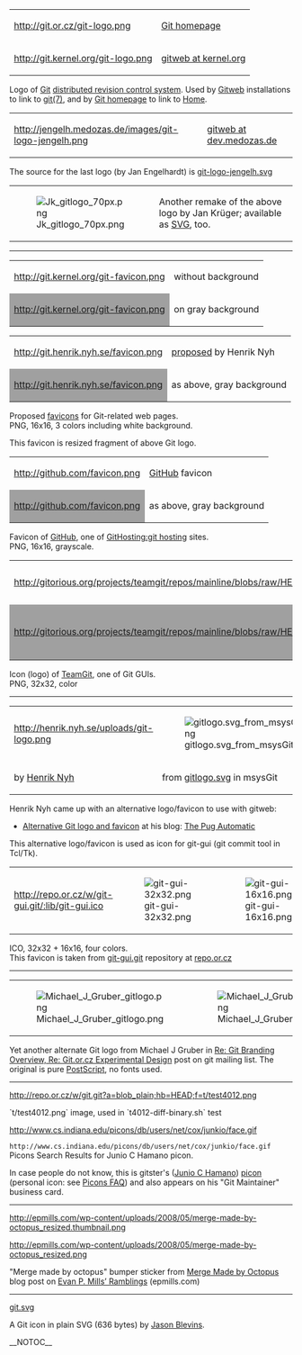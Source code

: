 {| border="1" cellspacing="0" cellpadding="10"
| http://git.or.cz/git-logo.png       || [http://git.or.cz/ Git homepage]
|-
| http://git.kernel.org/git-logo.png  || [http://www.kernel.org/git/ gitweb at kernel.org]
|}

Logo of [[Git]] [[DistributedSCM|distributed revision control system]]. 
Used by [[Gitweb]] installations to link to [http://www.kernel.org/pub/software/scm/git/docs/ git(7)], 
and by [http://git.or.cz/ Git homepage] to link to [http://git.or.cz/index.html Home].

{| border="1" cellspacing="0" cellpadding="10"
| http://jengelh.medozas.de/images/git-logo-jengelh.png || [http://dev.medozas.de/gitweb.cgi gitweb at dev.medozas.de]
|}

The source for the last logo (by Jan Engelhardt) is [http://jengelh.medozas.de/images/git-logo-jengelh.svg git-logo-jengelh.svg]

{| border="1" cellspacing="0" cellpadding="10"
| [[File:Jk gitlogo 70px.png]] 
| Another remake of the above logo by Jan Krüger; available as [http://gg.jk.gs/gitlogo2.0beta.svg SVG], too.
|}

----

{| border="1" cellspacing="0" cellpadding="10"
| http://git.kernel.org/git-favicon.png || without background 
|-
|style="background-color: #A0A0A0"| http://git.kernel.org/git-favicon.png || on gray background
|}
{| border="1" cellspacing="0" cellpadding="10"
| http://git.henrik.nyh.se/favicon.png || [http://henrik.nyh.se/2007/06/alternative-git-logo-and-favicon proposed] by Henrik Nyh
|-
|style="background-color: #A0A0A0"| http://git.henrik.nyh.se/favicon.png || as above, gray background
|}

Proposed [[WikiPedia:Favicon|favicons]] for Git-related web pages.<BR>
PNG, 16x16, 3 colors including white background.

This favicon is resized fragment of above Git logo.

{| border="1" cellspacing="0" cellpadding="10"
| http://github.com/favicon.png || [http://github.com/ GitHub] favicon
|-
|style="background-color: #A0A0A0"|  http://github.com/favicon.png || as above, gray background
|}

Favicon of [http://github.com/ GitHub], one of [[GitHosting:git hosting]] sites.<BR>
PNG, 16x16, grayscale.

{| border="1" cellspacing="0" cellpadding="10"
| http://gitorious.org/projects/teamgit/repos/mainline/blobs/raw/HEAD/teamgit_icon.png
| [http://www.devslashzero.com/teamgit teamGit] icon
|-
|style="background-color: #A0A0A0"| http://gitorious.org/projects/teamgit/repos/mainline/blobs/raw/HEAD/teamgit_icon.png
| as above, gray background
|}

Icon (logo) of [http://www.devslashzero.com/teamgit TeamGit], one of Git GUIs.<BR>
PNG, 32x32, color

----

{| border="1" cellspacing="0" cellpadding="10"
| http://henrik.nyh.se/uploads/git-logo.png || [[File:gitlogo.svg from msysGit.png]]
|-
| by [http://henrik.nyh.se/2007/06/alternative-git-logo-and-favicon Henrik Nyh] 
| from [http://repo.or.cz/w/msysgit.git?a=blob_plain;f=share/resources/gitlogo.svg;h=c0d67e70ab31394f0635c141998e512437a138b4;hb=HEAD gitlogo.svg] in msysGit
|}

Henrik Nyh came up with an alternative logo/favicon to use with gitweb:
* [http://henrik.nyh.se/2007/06/alternative-git-logo-and-favicon Alternative Git logo and favicon] at his blog: [http://henrik.nyh.se/ The Pug Automatic]

This alternative logo/favicon is used as icon for git-gui (git commit tool in Tcl/Tk).
{| border="1" cellspacing="0" cellpadding="10"
| http://repo.or.cz/w/git-gui.git/:lib/git-gui.ico || [[File:git-gui-32x32.png]] || [[File:git-gui-16x16.png]] || [http://www.kernel.org/pub/software/scm/git/docs/git-gui.html git-gui] icon
|}

ICO, 32x32 + 16x16, four colors.<BR>
This favicon is taken from [http://repo.or.cz/w/git-gui.git git-gui.git] repository at [http://repo.or.cz repo.or.cz]

----
{| border="1" cellspacing="0" cellpadding="10"
| [[File:Michael J Gruber gitlogo.png]] || [[File:Michael J Gruber gitlogo2.png]]
|}

Yet another alternate Git logo from Michael J Gruber in [http://permalink.gmane.org/gmane.comp.version-control.git/89342 Re: Git Branding Overview, Re: Git.or.cz Experimental Design] post on git mailing list.  The original is pure [[PostScript]], no fonts used.

----

http://repo.or.cz/w/git.git?a=blob_plain;hb=HEAD;f=t/test4012.png

`t/test4012.png` image, used in `t4012-diff-binary.sh` test

http://www.cs.indiana.edu/picons/db/users/net/cox/junkio/face.gif

<code><nowiki>http://www.cs.indiana.edu/picons/db/users/net/cox/junkio/face.gif</nowiki></code><BR>
Picons Search Results for Junio C Hamano picon.

In case people do not know, this is gitster's ([[Junio C Hamano]]) [[WikiPedia:Picon_(Apple)|picon]] (personal icon: see [http://www.cs.indiana.edu/picons/ftp/faq.html Picons FAQ]) and also appears on his "Git Maintainer" business card.

----

http://epmills.com/wp-content/uploads/2008/05/merge-made-by-octopus_resized.thumbnail.png

http://epmills.com/wp-content/uploads/2008/05/merge-made-by-octopus_resized.png

"Merge made by octopus" bumper sticker from [http://epmills.com/2008/05/16/merge-made-by-octopus/ Merge Made by Octopus] blog post on [http://epmills.com/ Evan P. Mills’ Ramblings] (epmills.com)

----

[http://jblevins.org/svg/git.svg git.svg]

A Git icon in plain SVG (636 bytes) by [http://jblevins.org/ Jason Blevins].

__NOTOC__